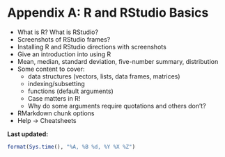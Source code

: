 # Appendix A: R and RStudio Basics {#appendix1}

- What is R? What is RStudio?
- Screenshots of RStudio frames?
- Installing R and RStudio directions with screenshots
- Give an introduction into using R
- Mean, median, standard deviation, five-number summary, distribution
- Some content to cover:
    + data structures (vectors, lists, data frames, matrices)
    + indexing/subsetting
    + functions (default arguments)
    + Case matters in R!
    + Why do some arguments require quotations and others don't?
- RMarkdown chunk options
- Help -> Cheatsheets

**Last updated:**

```r
format(Sys.time(), "%A, %B %d, %Y %X %Z")
```
